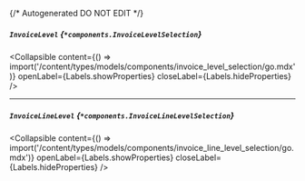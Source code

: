 {/* Autogenerated DO NOT EDIT  */}

##### `InvoiceLevel` *{`*components.InvoiceLevelSelection`}*

<Collapsible content={() => import('/content/types/models/components/invoice_level_selection/go.mdx')} openLabel={Labels.showProperties} closeLabel={Labels.hideProperties} />


---
##### `InvoiceLineLevel` *{`*components.InvoiceLineLevelSelection`}*

<Collapsible content={() => import('/content/types/models/components/invoice_line_level_selection/go.mdx')} openLabel={Labels.showProperties} closeLabel={Labels.hideProperties} />



